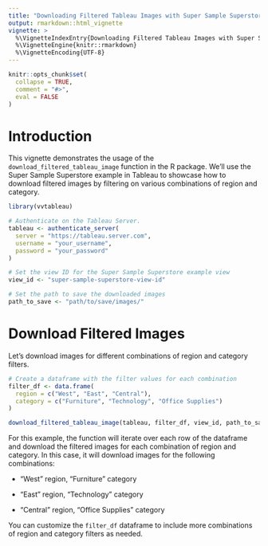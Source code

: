 ---
title: "Downloading Filtered Tableau Images with Super Sample Superstore"
output: rmarkdown::html_vignette
vignette: >
  %\VignetteIndexEntry{Downloading Filtered Tableau Images with Super Sample Superstore}
  %\VignetteEngine{knitr::rmarkdown}
  %\VignetteEncoding{UTF-8}
---

```{r, include = FALSE}
knitr::opts_chunk$set(
  collapse = TRUE,
  comment = "#>",
  eval = FALSE
)
```

# Introduction

This vignette demonstrates the usage of the `download_filtered_tableau_image` function in the R package. We'll use the Super Sample Superstore example in Tableau to showcase how to download filtered images by filtering on various combinations of region and category.

```{r setup}
library(vvtableau)

# Authenticate on the Tableau Server.
tableau <- authenticate_server(
  server = "https://tableau.server.com",
  username = "your_username",
  password = "your_password"
)

# Set the view ID for the Super Sample Superstore example view
view_id <- "super-sample-superstore-view-id"

# Set the path to save the downloaded images
path_to_save <- "path/to/save/images/"
```

# Download Filtered Images

Let's download images for different combinations of region and category filters.

```{r config}
# Create a dataframe with the filter values for each combination
filter_df <- data.frame(
  region = c("West", "East", "Central"),
  category = c("Furniture", "Technology", "Office Supplies")
)

download_filtered_tableau_image(tableau, filter_df, view_id, path_to_save)


```

For this example, the function will iterate over each row of the dataframe and download the filtered images for each combination of region and category. In this case, it will download images for the following combinations:

-   "West" region, "Furniture" category

-   "East" region, "Technology" category

-   "Central" region, "Office Supplies" category

You can customize the `filter_df` dataframe to include more combinations of region and category filters as needed.
